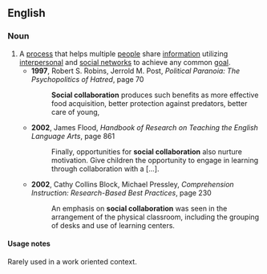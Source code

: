 ==English==
===Noun===
{{en-noun|sg=[[social]] [[interaction]]}}

# A [[process]] that helps multiple [[people]] share [[information]] utilizing [[interpersonal]] and [[social network]]s to achieve any common [[goal]]. 
#*'''1997''', Robert S. Robins, Jerrold M. Post, ''Political Paranoia: The Psychopolitics of Hatred'', page 70
#*:'''Social collaboration''' produces such benefits as more effective food acquisition, better protection against predators, better care of young,
#*'''2002''', James Flood, ''Handbook of Research on Teaching the English Language Arts'', page 861
#*:Finally, opportunities for '''social collaboration''' also nurture motivation. Give children the opportunity to engage in learning through collaboration with a [...].
#*'''2002''', Cathy Collins Block, Michael Pressley, ''Comprehension Instruction: Research-Based Best Practices'', page 230
#*:An emphasis on '''social collaboration''' was seen in the arrangement of the physical classroom, including the grouping of desks and use of learning centers. 

====Usage notes====
Rarely used in a work oriented context.